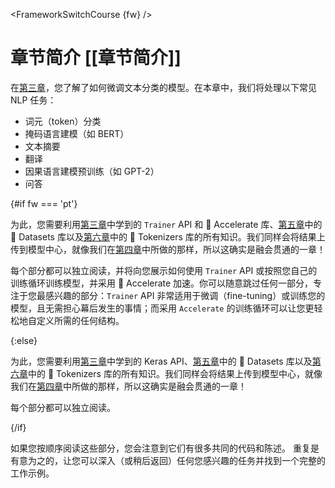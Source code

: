 <FrameworkSwitchCourse {fw} />

# 章节简介 [[章节简介]]

在[第三章](/course/chapter3)，您了解了如何微调文本分类的模型。在本章中，我们将处理以下常见 NLP 任务：

- 词元（token）分类
- 掩码语言建模（如 BERT）
- 文本摘要
- 翻译
- 因果语言建模预训练（如 GPT-2）
- 问答

{#if fw === 'pt'}

为此，您需要利用[第三章](/course/chapter3)中学到的 `Trainer` API 和 🤗 Accelerate 库、[第五章](/course/chapter5)中的 🤗 Datasets 库以及[第六章](/course/chapter6)中的 🤗 Tokenizers 库的所有知识。我们同样会将结果上传到模型中心，就像我们在[第四章](/course/chapter4)中所做的那样，所以这确实是融会贯通的一章！

每个部分都可以独立阅读，并将向您展示如何使用 `Trainer` API 或按照您自己的训练循环训练模型，并采用 🤗 Accelerate 加速。你可以随意跳过任何一部分，专注于您最感兴趣的部分：`Trainer` API 非常适用于微调（fine-tuning）或训练您的模型，且无需担心幕后发生的事情；而采用 `Accelerate` 的训练循环可以让您更轻松地自定义所需的任何结构。

{:else}

为此，您需要利用[第三章](/course/chapter3)中学到的 Keras API、[第五章](/course/chapter5)中的 🤗 Datasets 库以及[第六章](/course/chapter6)中的 🤗 Tokenizers 库的所有知识。我们同样会将结果上传到模型中心，就像我们在[第四章](/course/chapter4)中所做的那样，所以这确实是融会贯通的一章！

每个部分都可以独立阅读。

{/if}


<Tip>

如果您按顺序阅读这些部分，您会注意到它们有很多共同的代码和陈述。 重复是有意为之的，让您可以深入（或稍后返回）任何您感兴趣的任务并找到一个完整的工作示例。

</Tip>
